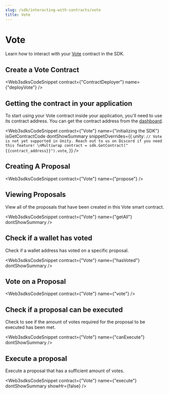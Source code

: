 ```yaml
---
slug: /sdk/interacting-with-contracts/vote
title: Vote
---
```



# Vote

Learn how to interact with your [Vote](/pre-built-contracts/vote) contract in the SDK.

## Create a Vote Contract

<Web3sdksCodeSnippet contract={"ContractDeployer"} name={"deployVote"} />

## Getting the contract in your application

To start using your Vote contract inside your application, you'll need to use its contract address. You can get the contract address from the [dashboard](https://web3sdks.com/dashboard).

<Web3sdksCodeSnippet
  contract={"Vote"}
  name={"initializing the SDK"}
  isGetContractCode
  dontShowSummary
  snippetOverrides={{
    unity: `// Vote is not yet supported in Unity. Reach out to us on Discord if you need this feature! \nMultiwrap contract = sdk.GetContract("{{contract_address}}").vote`,
  }}
/>

## Creating A Proposal

<Web3sdksCodeSnippet contract={"Vote"} name={"propose"} />

## Viewing Proposals

View all of the proposals that have been created in this Vote smart contract.

<Web3sdksCodeSnippet contract={"Vote"} name={"getAll"} dontShowSummary />

## Check if a wallet has voted

Check if a wallet address has voted on a specific proposal.

<Web3sdksCodeSnippet contract={"Vote"} name={"hasVoted"} dontShowSummary />

## Vote on a Proposal

<Web3sdksCodeSnippet contract={"Vote"} name={"vote"} />

## Check if a proposal can be executed

Check to see if the amount of votes required for the proposal to be executed has been met.

<Web3sdksCodeSnippet contract={"Vote"} name={"canExecute"} dontShowSummary />

## Execute a proposal

Execute a proposal that has a sufficient amount of votes.

<Web3sdksCodeSnippet
  contract={"Vote"}
  name={"execute"}
  dontShowSummary
  showHr={false}
/>
